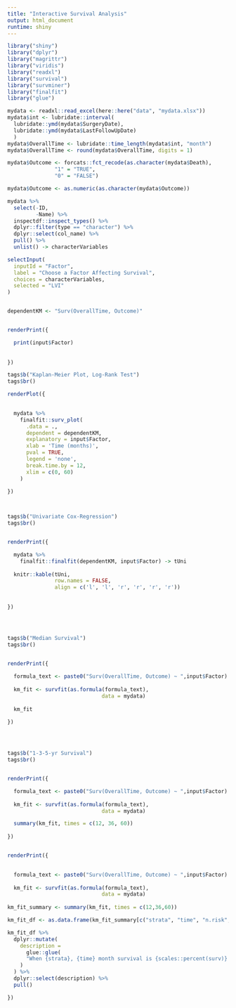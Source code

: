 ```yaml
---
title: "Interactive Survival Analysis"
output: html_document
runtime: shiny
---
```



```r
library("shiny")
library("dplyr")
library("magrittr")
library("viridis")
library("readxl")
library("survival")
library("survminer")
library("finalfit")
library("glue")
```



```r
mydata <- readxl::read_excel(here::here("data", "mydata.xlsx"))
mydata$int <- lubridate::interval(
  lubridate::ymd(mydata$SurgeryDate),
  lubridate::ymd(mydata$LastFollowUpDate)
  )
mydata$OverallTime <- lubridate::time_length(mydata$int, "month")
mydata$OverallTime <- round(mydata$OverallTime, digits = 1)

mydata$Outcome <- forcats::fct_recode(as.character(mydata$Death),
               "1" = "TRUE",
               "0" = "FALSE")

mydata$Outcome <- as.numeric(as.character(mydata$Outcome))

mydata %>% 
  select(-ID,
         -Name) %>% 
  inspectdf::inspect_types() %>% 
  dplyr::filter(type == "character") %>% 
  dplyr::select(col_name) %>% 
  pull() %>% 
  unlist() -> characterVariables
```


```r
selectInput(
  inputId = "Factor",
  label = "Choose a Factor Affecting Survival",
  choices = characterVariables,
  selected = "LVI"
)


dependentKM <- "Surv(OverallTime, Outcome)"


renderPrint({

  print(input$Factor)
  
  
})

tags$b("Kaplan-Meier Plot, Log-Rank Test")
tags$br()

renderPlot({

    
  mydata %>%
    finalfit::surv_plot(
      .data = .,
      dependent = dependentKM,
      explanatory = input$Factor,
      xlab = 'Time (months)',
      pval = TRUE,
      legend = 'none',
      break.time.by = 12,
      xlim = c(0, 60)
    )
  
})



tags$b("Univariate Cox-Regression")
tags$br()


renderPrint({

  mydata %>%
    finalfit::finalfit(dependentKM, input$Factor) -> tUni
  
  knitr::kable(tUni,
               row.names = FALSE,
               align = c('l', 'l', 'r', 'r', 'r', 'r'))
  
  
})




tags$b("Median Survival")
tags$br()


renderPrint({
  
  formula_text <- paste0("Surv(OverallTime, Outcome) ~ ",input$Factor)
  
  km_fit <- survfit(as.formula(formula_text),
                              data = mydata)
  
  km_fit
  
})




tags$b("1-3-5-yr Survival")
tags$br()


renderPrint({

  formula_text <- paste0("Surv(OverallTime, Outcome) ~ ",input$Factor)
  
  km_fit <- survfit(as.formula(formula_text),
                              data = mydata)

  summary(km_fit, times = c(12, 36, 60))
  
})


renderPrint({

  
  formula_text <- paste0("Surv(OverallTime, Outcome) ~ ",input$Factor)
  
  km_fit <- survfit(as.formula(formula_text),
                              data = mydata)
  
km_fit_summary <- summary(km_fit, times = c(12,36,60))

km_fit_df <- as.data.frame(km_fit_summary[c("strata", "time", "n.risk", "n.event", "surv", "std.err", "lower", "upper")])

km_fit_df %>% 
  dplyr::mutate(
    description = 
      glue::glue(
      "When {strata}, {time} month survival is {scales::percent(surv)} [{scales::percent(lower)}-{scales::percent(upper)}, 95% CI]."
    )
  ) %>% 
  dplyr::select(description) %>% 
  pull()

})

```



